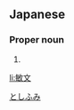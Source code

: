 ==Japanese==
{{ja-kanjitab|敏|文}}

===Proper noun===
{{ja-pos|proper|としふみ}}

# {{given name|male|lang=ja}}

[[Category:Japanese male given names|としふみ]]

[[li:敏文]]